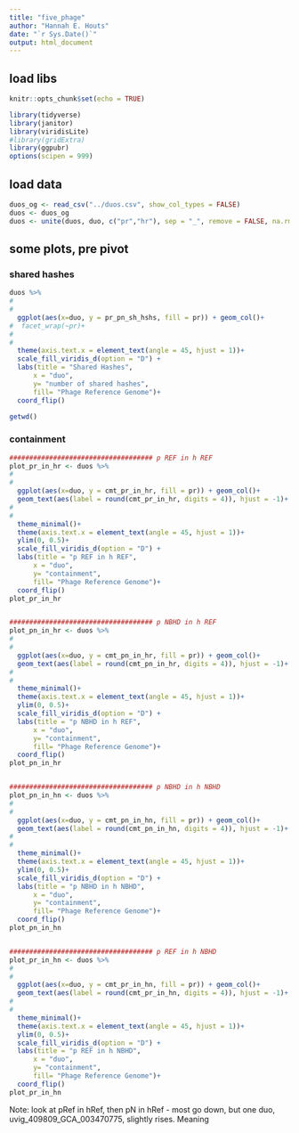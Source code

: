 ```yaml
---
title: "five_phage"
author: "Hannah E. Houts"
date: "`r Sys.Date()`"
output: html_document
---
```



## load libs
```r
knitr::opts_chunk$set(echo = TRUE)

library(tidyverse)
library(janitor)
library(viridisLite)
#library(gridExtra)
library(ggpubr)
options(scipen = 999)
```



## load data
```r
duos_og <- read_csv("../duos.csv", show_col_types = FALSE)
duos <- duos_og
duos <- unite(duos, duo, c("pr","hr"), sep = "_", remove = FALSE, na.rm = FALSE)
```





## some plots, pre pivot 

### shared hashes
```r
duos %>% 
#
#  
  ggplot(aes(x=duo, y = pr_pn_sh_hshs, fill = pr)) + geom_col()+
#  facet_wrap(~pr)+
#
#
  theme(axis.text.x = element_text(angle = 45, hjust = 1))+
  scale_fill_viridis_d(option = "D") +
  labs(title = "Shared Hashes",
      x = "duo",
      y= "number of shared hashes",
      fill= "Phage Reference Genome")+
  coord_flip()
```
```r
getwd()
```

### containment
```r
#################################### p REF in h REF
plot_pr_in_hr <- duos %>% 
#
#  
  ggplot(aes(x=duo, y = cmt_pr_in_hr, fill = pr)) + geom_col()+
  geom_text(aes(label = round(cmt_pr_in_hr, digits = 4)), hjust = -1)+
#
#
  theme_minimal()+
  theme(axis.text.x = element_text(angle = 45, hjust = 1))+
  ylim(0, 0.5)+
  scale_fill_viridis_d(option = "D") +
  labs(title = "p REF in h REF",
      x = "duo",
      y= "containment",
      fill= "Phage Reference Genome")+
  coord_flip()
plot_pr_in_hr


#################################### p NBHD in h REF
plot_pn_in_hr <- duos %>% 
#
#  
  ggplot(aes(x=duo, y = cmt_pn_in_hr, fill = pr)) + geom_col()+
  geom_text(aes(label = round(cmt_pn_in_hr, digits = 4)), hjust = -1)+
#
#
  theme_minimal()+
  theme(axis.text.x = element_text(angle = 45, hjust = 1))+
  ylim(0, 0.5)+
  scale_fill_viridis_d(option = "D") +
  labs(title = "p NBHD in h REF",
      x = "duo",
      y= "containment",
      fill= "Phage Reference Genome")+
  coord_flip()
plot_pn_in_hr


#################################### p NBHD in h NBHD
plot_pn_in_hn <- duos %>% 
#
#  
  ggplot(aes(x=duo, y = cmt_pn_in_hn, fill = pr)) + geom_col()+
  geom_text(aes(label = round(cmt_pn_in_hn, digits = 4)), hjust = -1)+
#
#
  theme_minimal()+
  theme(axis.text.x = element_text(angle = 45, hjust = 1))+
  ylim(0, 0.5)+
  scale_fill_viridis_d(option = "D") +
  labs(title = "p NBHD in h NBHD",
      x = "duo",
      y= "containment",
      fill= "Phage Reference Genome")+
  coord_flip()
plot_pn_in_hn


#################################### p REF in h NBHD
plot_pr_in_hn <- duos %>% 
#
#  
  ggplot(aes(x=duo, y = cmt_pr_in_hn, fill = pr)) + geom_col()+ 
  geom_text(aes(label = round(cmt_pr_in_hn, digits = 4)), hjust = -1)+
#
#
  theme_minimal()+
  theme(axis.text.x = element_text(angle = 45, hjust = 1))+
  ylim(0, 0.5)+
  scale_fill_viridis_d(option = "D") +
  labs(title = "p REF in h NBHD",
      x = "duo",
      y= "containment",
      fill= "Phage Reference Genome")+
  coord_flip()
plot_pr_in_hn
```
 Note: look at pRef in hRef, then pN in hRef - 
  most go down, but one duo, uvig_409809_GCA_003470775, slightly rises.
Meaning 
